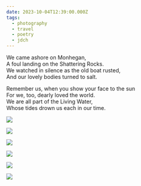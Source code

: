 ```yaml
---
date: 2023-10-04T12:39:00.000Z
tags:
  - photography
  - travel
  - poetry
  - jdch
---
```

We came ashore on Monhegan,<br/>
A foul landing on the Shattering Rocks.<br/>
We watched in silence as the old boat rusted,<br/>
And our lovely bodies turned to salt.

Remember us, when you show your face to the sun<br/>
For we, too, dearly loved the world.<br/>
We are all part of the Living Water,<br/>
Whose tides drown us each in our time.

![](../../assets/photos/20231004-IMG_6997.jpg)

![](../../assets/photos/20231004-IMG_7009.jpg)

![](../../assets/photos/20231004-IMG_7032.jpg)

![](../../assets/photos/20231004-IMG_7108.jpg)

![](../../assets/photos/20231004-IMG_7126.jpg)

![](../../assets/photos/20231004-IMG_7229.jpg)
